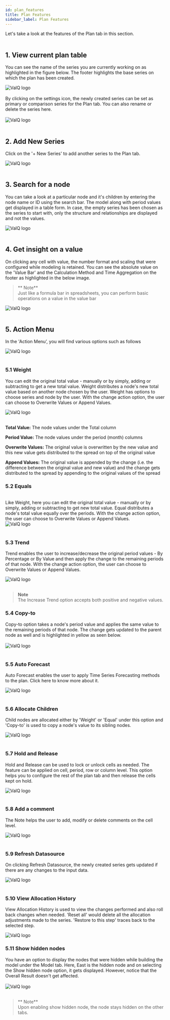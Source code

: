 ```yaml
---
id: plan_features
title: Plan Features
sidebar_label: Plan Features
---
```


<div style={{textAlign: 'justify'}}>
Let's take a look at the features of the Plan tab in this section. 
<br /> <br /> 

## 1. View current plan table
You can see the name of the series you are currently working on as highlighted in the figure below. The footer highlights the
base series on which the plan has been created. 
</div>
<div style={{textAlign: 'center'}}>
  <Zoom>
<img alt="ValQ logo" src={useBaseUrl('/doc-images/plan/plan5.png')} />
  </Zoom>
</div> <br />

<div style={{textAlign: 'justify'}}>
By clicking on the settings icon, the newly created series can be set as primary or comparison series for the Plan tab. You can also 
rename or delete the series here.
</div><br />

<div style={{textAlign: 'center'}}>
  <Zoom>
<img alt="ValQ logo" src={useBaseUrl('/doc-images/plan/plan5.2.png')} />
  </Zoom>
</div> <br />
<div style={{textAlign: 'justify'}}>

## 2. Add New Series
Click on the '+ New Series' to add another series to the Plan tab.
</div>
<div style={{textAlign: 'center'}}>
  <Zoom>
<img alt="ValQ logo" src={useBaseUrl('/doc-images/plan/plan18.png')} />
  </Zoom>
</div> <br />
<div style={{textAlign: 'justify'}}>

## 3. Search for a node
You can take a look at a particular node and it's children by entering the node name or ID  using the search bar. 
The model along with period values get displayed in a table form. In case, the empty series has been chosen as the series
to start with, only the structure and relationships are displayed and not the values.
</div>
<div style={{textAlign: 'center'}}>
  <Zoom>
<img alt="ValQ logo" src={useBaseUrl('/doc-images/plan/plan6.png')} />
  </Zoom>
</div> <br />
<div style={{textAlign: 'justify'}}>

## 4. Get insight on a value
On clicking any cell with value, the number format and scaling that were configured while modeling is retained. 
You can see the absolute value on the 'Value Bar' and the Calculation
Method and Time Aggregation on the footer as highlighted in the below image. 

> ** Note** <br /> 
Just like a formula bar in spreadsheets, you can perform basic operations on a value in the value bar 

</div>
<div style={{textAlign: 'center'}}>
  <Zoom>
<img alt="ValQ logo" src={useBaseUrl('/doc-images/plan/plan17.png')} />
  </Zoom>
</div>

<div style={{textAlign: 'justify'}}> <br />

## 5. Action Menu 

In the 'Action Menu’, you will find various options such as follows <br />
<div style={{textAlign: 'center'}}>
  <Zoom>
<img alt="ValQ logo" src={useBaseUrl('/doc-images/plan/plan19.png')} />
  </Zoom>
</div> <br />

### 5.1 Weight

You can edit the original total value - manually or by simply, adding or subtracting to get a new total value.
Weight distributes a node's new total value based on another node chosen by the user. Weight has options to choose series
and node by the user. With the change action option, the user can choose to Overwrite Values or Append Values. 

</div>
<div style={{textAlign: 'center'}}>
  <Zoom>
<img alt="ValQ logo" src={useBaseUrl('/doc-images/plan/plan7.png')} />
  </Zoom>
</div> <br />

**Total Value:** The node values under the Total column

**Period Value:** The node values under the period (month) columns

**Overwrite Values:** The original value is overwritten by the new value and this new value gets distributed to the spread on top of the original value

**Append Values:** The original value is appended by the change (i.e. the difference between the original value and new value) and the change gets distributed to the spread by appending to the original values of the spread

### 5.2 Equals

<div style={{textAlign: 'justify'}}> <br />
Like Weight, here you can edit the original total value - manually or by simply, adding or subtracting to get new total value.
Equal distributes a node's total value equally over the periods. With the change action option, the user can choose to Overwrite Values or Append Values.
</div>
<div style={{textAlign: 'center'}}>
  <Zoom>
<img alt="ValQ logo" src={useBaseUrl('/doc-images/plan/plan8.png')} />
  </Zoom>
</div>

<div style={{textAlign: 'justify'}}> <br />

### 5.3 Trend

Trend enables the user to increase/decrease the original period values - By Percentage or By Value and then apply the change to the remaining periods of that node.
With the change action option, the user can choose to Overwrite Values or Append Values.
</div> 
<div style={{textAlign: 'center'}}>
  <Zoom>
<img alt="ValQ logo" src={useBaseUrl('/doc-images/plan/plan9.png')} />
  </Zoom>
</div> <br />

> **Note** <br /> 
The Increase Trend option accepts both positive and negative values.


### 5.4 Copy-to

<div style={{textAlign: 'justify'}}>
Copy-to option takes a node's period value and applies the same value to the remaining periods of that node.
The change gets updated to the parent node as well and is highlighted in yellow as seen below.
</div> <br />
<div style={{textAlign: 'center'}}>
  <Zoom>
<img alt="ValQ logo" src={useBaseUrl('/doc-images/plan/plan10.png')} />
  </Zoom>
</div>

<div style={{textAlign: 'justify'}}> <br />

### 5.5 Auto Forecast

Auto Forecast enables the user to apply Time Series Forecasting methods to the plan. Click here to know more about it. 
</div>
<div style={{textAlign: 'center'}}>
  <Zoom>
<img alt="ValQ logo" src={useBaseUrl('/doc-images/plan/plan11.png')} />
  </Zoom>
</div>

<div style={{textAlign: 'justify'}}> <br />

### 5.6 Allocate Children

Child nodes are allocated either by 'Weight' or 'Equal' under this 
option and 'Copy-to' is used to copy a node's value to its sibling nodes.
</div>
<div style={{textAlign: 'center'}}>
  <Zoom>
<img alt="ValQ logo" src={useBaseUrl('/doc-images/plan/plan12.png')} />
  </Zoom>
</div>

<div style={{textAlign: 'justify'}}> <br />

### 5.7 Hold and Release
Hold and Release can be used to lock or unlock cells as needed. The feature can be applied on cell, period, row or column level.
This option helps you to configure the rest of the plan tab and then release the cells kept on hold. 
</div>
<div style={{textAlign: 'center'}}>
  <Zoom>
<img alt="ValQ logo" src={useBaseUrl('/doc-images/plan/plan13.png')} />
  </Zoom>
</div>

<div style={{textAlign: 'justify'}}> <br />

### 5.8 Add a comment

The Note helps the user to add, modify or delete comments on the cell level. 
</div>
<div style={{textAlign: 'center'}}>
  <Zoom>
<img alt="ValQ logo" src={useBaseUrl('/doc-images/plan/plan14.png')} />
  </Zoom>
</div>

<div style={{textAlign: 'justify'}}> <br />

### 5.9 Refresh Datasource

On clicking Refresh Datasource, the newly created series gets updated if there are any changes to the input data.
</div>
<div style={{textAlign: 'center'}}>
  <Zoom>
<img alt="ValQ logo" src={useBaseUrl('/doc-images/plan/plan15.png')} />
  </Zoom>
</div>

<div style={{textAlign: 'justify'}}> <br />

### 5.10 View Allocation History

View Allocation History is used to view the changes performed and also roll back changes when needed.
'Reset all' would delete all the allocation adjustments made to the series. 'Restore to this
step' traces back to the selected step.
</div> 
<div style={{textAlign: 'center'}}>
  <Zoom>
<img alt="ValQ logo" src={useBaseUrl('/doc-images/plan/plan16.png')} />
  </Zoom>
</div>

### 5.11 Show hidden nodes

<div style={{textAlign: 'justify'}}>
You have an option to display the nodes that were hidden while building the model under the Model tab.
Here, East is the hidden node and on selecting the Show hidden node option, it gets displayed.
However, notice that the Overall Result doesn't get affected. 
</div> <br />

<div style={{textAlign: 'center'}}>
  <Zoom>
<img alt="ValQ logo" src={useBaseUrl('/doc-images/plan/plan27.png')} />
  </Zoom>
</div> <br />

> ** Note** <br /> Upon enabling show hidden node, the node stays hidden on the other tabs.